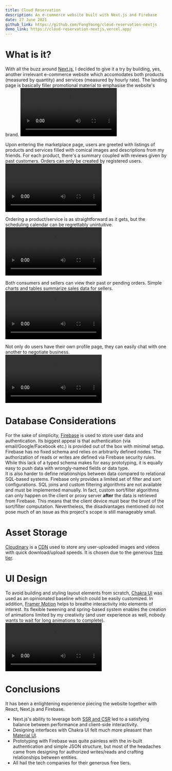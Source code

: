 ---
title: Cloud Reservation
description: An e-commerce website built with Next.js and Firebase
date: 27 June 2021
github_link: https://github.com/FongYoong/cloud-reservation-nextjs
demo_link: https://cloud-reservation-nextjs.vercel.app/
---

# What is it?

With all the buzz around [Next.js](https://nextjs.org/), I decided to give it a try by building, yes, another irrelevant e-commerce website
which accomodates both products (measured by quantity) and services (measured by hourly rate).
The landing page is basically filler promotional material to emphasise the website's brand.
<Video src="/projects/cloud_reservation/landing_page.mp4" />

Upon entering the marketplace page, users are greeted with listings of products and services filled with comical images and descriptions from my friends.
For each product, there's a summary coupled with reviews given by past customers. Orders can only be created by registered users.
<Video src="/projects/cloud_reservation/marketplace.mp4" />

Ordering a product/service is as straightforward as it gets, but the scheduling calendar can be regrettably unintuitive.
<Video src="/projects/cloud_reservation/add_order.mp4" />

Both consumers and sellers can view their past or pending orders. Simple charts and tables summarize sales data for sellers.
<Video src="/projects/cloud_reservation/orders.mp4" />

Not only do users have their own profile page, they can easily chat with one another to negotiate business.
<Video src="/projects/cloud_reservation/chats.mp4" />

# Database Considerations
For the sake of simplicity, [Firebase](https://firebase.google.com/) is used to store user data and authentication.
Its biggest appeal is that authentication (via email/Google/Facebook etc.) is provided out of the box with minimal setup.
Firebase has no fixed schema and relies on arbitrarily defined nodes. The authorization of reads or writes are defined via Firebase security rules.
While this lack of a typed schema makes for easy prototyping, it is equally easy to push data with wrongly-named fields or data type.
<br />
<ParagraphIndent />It is also harder to define relationships between data compared to relational SQL-based systems.
Firebase only provides a limited set of filter and sort configurations.
SQL joins and custom filtering algorithms are not available and must be implemented manually. 
In fact, custom sort/filter algorithms can only happen on the client or proxy server **after** the data is retrieved from Firebase.
This means that the client device must bear the brunt of the sort/filter computation.
Nevertheless, the disadvantages mentioned do not pose much of an issue as this project's scope is still manageably small.

# Asset Storage
[Cloudinary](https://cloudinary.com/) is a [CDN](https://www.cloudflare.com/learning/cdn/what-is-a-cdn/) used to store any user-uploaded images and videos
with quick download/upload speeds. It is chosen due to the generous [free tier](https://cloudinary.com/pricing).

# UI Design
To avoid building and styling layout elements from scratch, [Chakra UI](https://chakra-ui.com/) was used as an opinionated baseline which
could be easily customized. In addition, [Framer Motion](https://www.framer.com/motion/) helps to breathe interactivity into elements of interest.
Its flexible tweening and spring-based system enables the creation of animations limited by my creativity
(and user experience as well, nobody wants to wait for long animations to complete).
<Video src="/projects/cloud_reservation/login.mp4" />

# Conclusions
It has been a enlightening experience piecing the website together with React, Next.js and Firebase.
* Next.js's ability to leverage both [SSR and CSR](https://nextjs.org/docs/basic-features/data-fetching/overview) led to a satisfying balance between performance and client-side interactivity.
* Designing interfaces with Chakra UI felt much more pleasant than [Material UI](https://mui.com/).
* Prototyping with Firebase was quite painless with the in-built authentication and simple JSON structure,
but most of the headaches came from designing for authorized writes/reads and crafting relationships between entities.
* All hail the tech companies for their generous free tiers.
